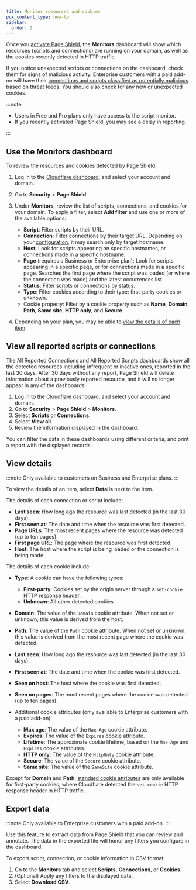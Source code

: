 ```yaml
---
title: Monitor resources and cookies
pcx_content_type: how-to
sidebar:
  order: 2
---
```


Once you [activate Page Shield](/page-shield/get-started/), the **Monitors** dashboard will show which resources (scripts and connections) are running on your domain, as well as the cookies recently detected in HTTP traffic.

If you notice unexpected scripts or connections on the dashboard, check them for signs of malicious activity. Enterprise customers with a paid add-on will have their [connections and scripts classified as potentially malicious](/page-shield/how-it-works/malicious-script-detection/) based on threat feeds. You should also check for any new or unexpected cookies.

:::note

- Users in Free and Pro plans only have access to the script monitor.
- If you recently activated Page Shield, you may see a delay in reporting.

:::

## Use the Monitors dashboard

To review the resources and cookies detected by Page Shield:

1. Log in to the [Cloudflare dashboard](https://dash.cloudflare.com/), and select your account and domain.

2. Go to **Security** > **Page Shield**.

3. Under **Monitors**, review the list of scripts, connections, and cookies for your domain. To apply a filter, select **Add filter** and use one or more of the available options:

   - **Script**: Filter scripts by their URL.
   - **Connection**: Filter connections by their target URL. Depending on your [configuration](/page-shield/reference/settings/#connection-target-details), it may search only by target hostname.
   - **Host**: Look for scripts appearing on specific hostnames, or connections made in a specific hostname.
   - **Page** (requires a Business or Enterprise plan): Look for scripts appearing in a specific page, or for connections made in a specific page. Searches the first page where the script was loaded (or where the connection was made) and the latest occurrences list.
   - **Status**: Filter scripts or connections by [status](/page-shield/reference/script-statuses/).
   - **Type**: Filter cookies according to their type: first-party cookies or unknown.
   - Cookie property: Filter by a cookie property such as **Name**, **Domain**, **Path**, **Same site**, **HTTP only**, and **Secure**.

4. Depending on your plan, you may be able to [view the details of each item](#view-details).

## View all reported scripts or connections

The All Reported Connections and All Reported Scripts dashboards show all the detected resources including infrequent or inactive ones, reported in the last 30 days. After 30 days without any report, Page Shield will delete information about a previously reported resource, and it will no longer appear in any of the dashboards.

1. Log in to the [Cloudflare dashboard](https://dash.cloudflare.com/), and select your account and domain.
2. Go to **Security** > **Page Shield** > **Monitors**.
3. Select **Scripts** or **Connections**.
4. Select **View all**.
5. Review the information displayed in the dashboard.

You can filter the data in these dashboards using different criteria, and print a report with the displayed records.

## View details

:::note
Only available to customers on Business and Enterprise plans.
:::

To view the details of an item, select **Details** next to the item.

The details of each connection or script include:

- **Last seen**: How long ago the resource was last detected (in the last 30 days).
- **First seen at**: The date and time when the resource was first detected.
- **Page URLs**: The most recent pages where the resource was detected (up to ten pages).
- **First page URL**: The page where the resource was first detected.
- **Host**: The host where the script is being loaded or the connection is being made.

The details of each cookie include:

- **Type**: A cookie can have the following types:

  - **First-party**: Cookies set by the origin server through a `set-cookie` HTTP response header.
  - **Unknown**: All other detected cookies.

- **Domain**: The value of the `Domain` cookie attribute. When not set or unknown, this value is derived from the host.

- **Path**: The value of the `Path` cookie attribute. When not set or unknown, this value is derived from the most recent page where the cookie was detected.

- **Last seen**: How long ago the resource was last detected (in the last 30 days).

- **First seen at**: The date and time when the cookie was first detected.

- **Seen on host**: The host where the cookie was first detected.

- **Seen on pages**: The most recent pages where the cookie was detected (up to ten pages).

- Additional cookie attributes (only available to Enterprise customers with a paid add-on):
  - **Max age**: The value of the `Max-Age` cookie attribute.
  - **Expires**: The value of the `Expires` cookie attribute.
  - **Lifetime**: The approximate cookie lifetime, based on the `Max-Age` and `Expires` cookie attributes.
  - **HTTP only**: The value of the `HttpOnly` cookie attribute.
  - **Secure**: The value of the `Secure` cookie attribute.
  - **Same site**: The value of the `SameSite` cookie attribute.

Except for **Domain** and **Path**, [standard cookie attributes](https://developer.mozilla.org/en-US/docs/Web/HTTP/Cookies) are only available for first-party cookies, where Cloudflare detected the `set-cookie` HTTP response header in HTTP traffic.

## Export data

:::note
Only available to Enterprise customers with a paid add-on.
:::

Use this feature to extract data from Page Shield that you can review and annotate. The data in the exported file will honor any filters you configure in the dashboard.

To export script, connection, or cookie information in CSV format:

1. Go to the **Monitors** tab and select **Scripts**, **Connections**, or **Cookies**.
2. (Optional) Apply any filters to the displayed data.
3. Select **Download CSV**.
